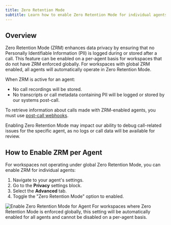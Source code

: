 ```yaml
---
title: Zero Retention Mode
subtitle: Learn how to enable Zero Retention Mode for individual agents to enhance data privacy.
---
```


## Overview

Zero Retention Mode (ZRM) enhances data privacy by ensuring that no Personally Identifiable Information (PII) is logged during or stored after a call. This feature can be enabled on a per-agent basis for workspaces that do not have ZRM enforced globally. For workspaces with global ZRM enabled, all agents will automatically operate in Zero Retention Mode.

When ZRM is active for an agent:

- No call recordings will be stored.
- No transcripts or call metadata containing PII will be logged or stored by our systems post-call.

To retrieve information about calls made with ZRM-enabled agents, you must use [post-call webhooks](/docs/conversational-ai/workflows/post-call-webhook).

<Warning>
  Enabling Zero Retention Mode may impact our ability to debug call-related issues for the specific
  agent, as no logs or call data will be available for review.
</Warning>

## How to Enable ZRM per Agent

For workspaces not operating under global Zero Retention Mode, you can enable ZRM for individual agents:

1.  Navigate to your agent's settings.
2.  Go to the **Privacy** settings block.
3.  Select the **Advanced** tab.
4.  Toggle the "Zero Retention Mode" option to enabled.

<Frame background="subtle" caption="Enabling Zero Retention Mode for an agent in Privacy Settings.">
  <img src="/assets/images/enabled-zrm.png" alt="Enable Zero Retention Mode for Agent" />
</Frame>

<Info>
  For workspaces where Zero Retention Mode is enforced globally, this setting will be automatically
  enabled for all agents and cannot be disabled on a per-agent basis.
</Info>
